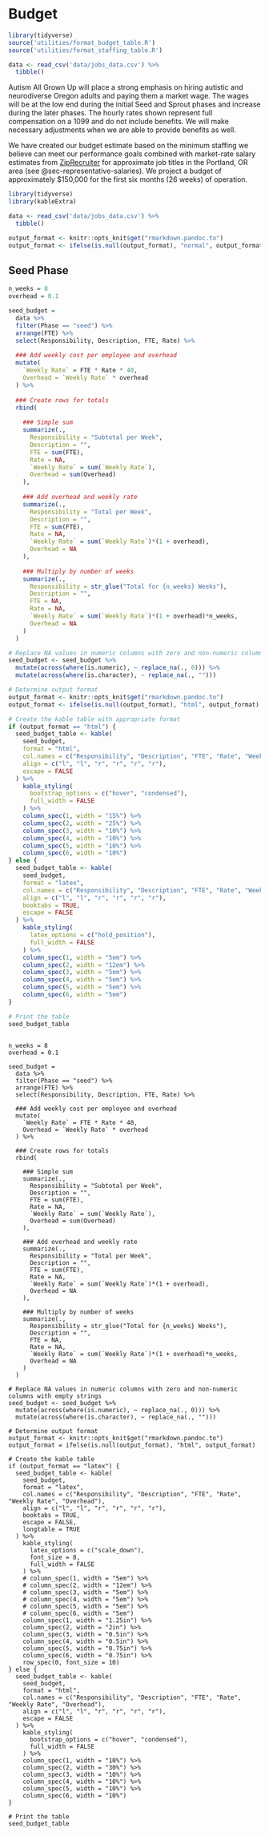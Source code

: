 # Budget {#sec-budget}

```r
library(tidyverse)
source('utilities/format_budget_table.R')
source('utilities/format_staffing_table.R')

data <- read_csv('data/jobs_data.csv') %>% 
  tibble()

```

Autism All Grown Up will place a strong emphasis on hiring autistic and neurodiverse Oregon adults and paying them a market wage. The wages will be at the low end during the initial Seed and Sprout phases and increase during the later phases. The hourly rates shown represent full compensation on a 1099 and do not include benefits. We will make necessary adjustments when we are able to provide benefits as well.

We have created our budget estimate based on the minimum staffing we believe can meet our performance goals combined with market-rate salary estimates from [ZipRecruiter](https://www.ziprecruiter.com/Salaries) for approximate job titles in the Portland, OR area (see @sec-representative-salaries). We project a budget of approximately \$150,000 for the first six months (26 weeks) of operation.

```r
library(tidyverse)
library(kableExtra)

data <- read_csv('data/jobs_data.csv') %>% 
  tibble()

output_format <- knitr::opts_knit$get("rmarkdown.pandoc.to")
output_format <- ifelse(is.null(output_format), "normal", output_format)
```

## Seed Phase

```r
n_weeks = 8
overhead = 0.1

seed_budget = 
  data %>% 
  filter(Phase == "seed") %>% 
  arrange(FTE) %>% 
  select(Responsibility, Description, FTE, Rate) %>% 
  
  ### Add weekly cost per employee and overhead
  mutate(
    `Weekly Rate` = FTE * Rate * 40,
    Overhead = `Weekly Rate` * overhead
  ) %>% 
  
  ### Create rows for totals
  rbind(
    
    ### Simple sum 
    summarize(., 
      Responsibility = "Subtotal per Week",
      Description = "",
      FTE = sum(FTE),
      Rate = NA,
      `Weekly Rate` = sum(`Weekly Rate`),
      Overhead = sum(Overhead)
    ),
    
    ### Add overhead and weekly rate
    summarize(., 
      Responsibility = "Total per Week",
      Description = "",
      FTE = sum(FTE),
      Rate = NA,
      `Weekly Rate` = sum(`Weekly Rate`)*(1 + overhead),
      Overhead = NA
    ),
    
    ### Multiply by number of weeks
    summarize(., 
      Responsibility = str_glue("Total for {n_weeks} Weeks"),
      Description = "",
      FTE = NA,
      Rate = NA,
      `Weekly Rate` = sum(`Weekly Rate`)*(1 + overhead)*n_weeks,
      Overhead = NA
    )
  )

# Replace NA values in numeric columns with zero and non-numeric columns with empty strings
seed_budget <- seed_budget %>%
  mutate(across(where(is.numeric), ~ replace_na(., 0))) %>%
  mutate(across(where(is.character), ~ replace_na(., "")))

# Determine output format
output_format <- knitr::opts_knit$get("rmarkdown.pandoc.to")
output_format <- ifelse(is.null(output_format), "html", output_format)

# Create the kable table with appropriate format
if (output_format == "html") {
  seed_budget_table <- kable(
    seed_budget, 
    format = "html", 
    col.names = c("Responsibility", "Description", "FTE", "Rate", "Weekly Rate", "Overhead"),
    align = c("l", "l", "r", "r", "r", "r"),
    escape = FALSE
  ) %>%
    kable_styling(
      bootstrap_options = c("hover", "condensed"),
      full_width = FALSE
    ) %>%
    column_spec(1, width = "15%") %>%
    column_spec(2, width = "25%") %>%
    column_spec(3, width = "10%") %>%
    column_spec(4, width = "10%") %>%
    column_spec(5, width = "10%") %>%
    column_spec(6, width = "10%")
} else {
  seed_budget_table <- kable(
    seed_budget, 
    format = "latex", 
    col.names = c("Responsibility", "Description", "FTE", "Rate", "Weekly Rate", "Overhead"),
    align = c("l", "l", "r", "r", "r", "r"),
    booktabs = TRUE,
    escape = FALSE
  ) %>%
    kable_styling(
      latex_options = c("hold_position"),
      full_width = FALSE
    ) %>%
    column_spec(1, width = "5em") %>%
    column_spec(2, width = "12em") %>%
    column_spec(3, width = "5em") %>%
    column_spec(4, width = "5em") %>%
    column_spec(5, width = "5em") %>%
    column_spec(6, width = "5em")
}

# Print the table
seed_budget_table
```


```

n_weeks = 8
overhead = 0.1

seed_budget = 
  data %>% 
  filter(Phase == "seed") %>% 
  arrange(FTE) %>% 
  select(Responsibility, Description, FTE, Rate) %>% 
  
  ### Add weekly cost per employee and overhead
  mutate(
    `Weekly Rate` = FTE * Rate * 40,
    Overhead = `Weekly Rate` * overhead
  ) %>% 
  
  ### Create rows for totals
  rbind(
    
    ### Simple sum 
    summarize(., 
      Responsibility = "Subtotal per Week",
      Description = "",
      FTE = sum(FTE),
      Rate = NA,
      `Weekly Rate` = sum(`Weekly Rate`),
      Overhead = sum(Overhead)
    ),
    
    ### Add overhead and weekly rate
    summarize(., 
      Responsibility = "Total per Week",
      Description = "",
      FTE = sum(FTE),
      Rate = NA,
      `Weekly Rate` = sum(`Weekly Rate`)*(1 + overhead),
      Overhead = NA
    ),
    
    ### Multiply by number of weeks
    summarize(., 
      Responsibility = str_glue("Total for {n_weeks} Weeks"),
      Description = "",
      FTE = NA,
      Rate = NA,
      `Weekly Rate` = sum(`Weekly Rate`)*(1 + overhead)*n_weeks,
      Overhead = NA
    )
  )

# Replace NA values in numeric columns with zero and non-numeric columns with empty strings
seed_budget <- seed_budget %>%
  mutate(across(where(is.numeric), ~ replace_na(., 0))) %>%
  mutate(across(where(is.character), ~ replace_na(., "")))

# Determine output format
output_format <- knitr::opts_knit$get("rmarkdown.pandoc.to")
output_format = ifelse(is.null(output_format), "html", output_format)

# Create the kable table
if (output_format == "latex") {
  seed_budget_table <- kable(
    seed_budget, 
    format = "latex", 
    col.names = c("Responsibility", "Description", "FTE", "Rate", "Weekly Rate", "Overhead"),
    align = c("l", "l", "r", "r", "r", "r"),
    booktabs = TRUE,
    escape = FALSE,
    longtable = TRUE
  ) %>%
    kable_styling(
      latex_options = c("scale_down"),
      font_size = 8,
      full_width = FALSE
    ) %>%
    # column_spec(1, width = "5em") %>%
    # column_spec(2, width = "12em") %>%
    # column_spec(3, width = "5em") %>%
    # column_spec(4, width = "5em") %>%
    # column_spec(5, width = "5em") %>%
    # column_spec(6, width = "5em")
    column_spec(1, width = "1.25in") %>%
    column_spec(2, width = "2in") %>%
    column_spec(3, width = "0.5in") %>%
    column_spec(4, width = "0.5in") %>%
    column_spec(5, width = "0.75in") %>%
    column_spec(6, width = "0.75in") %>% 
    row_spec(0, font_size = 10)
} else {
  seed_budget_table <- kable(
    seed_budget, 
    format = "html", 
    col.names = c("Responsibility", "Description", "FTE", "Rate", "Weekly Rate", "Overhead"),
    align = c("l", "l", "r", "r", "r", "r"),
    escape = FALSE
  ) %>%
    kable_styling(
      bootstrap_options = c("hover", "condensed"),
      full_width = FALSE
    ) %>%
    column_spec(1, width = "10%") %>%
    column_spec(2, width = "30%") %>%
    column_spec(3, width = "10%") %>%
    column_spec(4, width = "10%") %>%
    column_spec(5, width = "10%") %>%
    column_spec(6, width = "10%")
}

# Print the table
seed_budget_table
```

